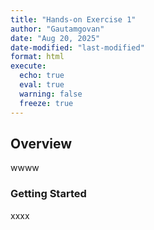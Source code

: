 ```yaml
---
title: "Hands-on Exercise 1"
author: "Gautamgovan"
date: "Aug 20, 2025"
date-modified: "last-modified"
format: html
execute: 
  echo: true
  eval: true
  warning: false
  freeze: true 
---
```


## Overview 

wwww

### Getting Started 

xxxx